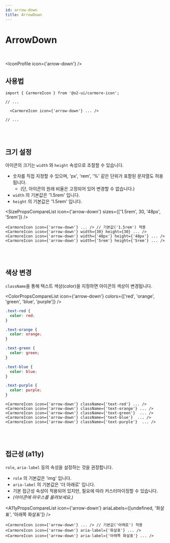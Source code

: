 ```yaml
---
id: arrow-down
title: ArrowDown
---
```




# ArrowDown

<br />

<IconProfile icon={'arrow-down'} />

## 사용법

```tsx
import { CarmoreIcon } from '@o2-ui/carmore-icon';

// ...

  <CarmoreIcon icon={'arrow-down'} ... />

// ...
```

<br />
<br />

## 크기 설정

아이콘의 크기는 `width` 와 `height` 속성으로 조절할 수 있습니다.

- 숫자를 직접 지정할 수 있으며, 'px', 'rem', '%' 같은 단위가 포함된 문자열도 허용됩니다.
  - (단, 아이콘의 원래 비율은 고정되어 있어 변경할 수 없습니다.)
- `width` 의 기본값은 '1.5rem' 입니다.
- `height` 의 기본값은 '1.5rem' 입니다.

<SizePropsCompareList icon={'arrow-down'} sizes={['1.5rem', 30, '48px', '5rem']} />

```tsx
<CarmoreIcon icon={'arrow-down'} ... /> // 기본값('1.5rem') 적용
<CarmoreIcon icon={'arrow-down'} width={30} height={30} ... />
<CarmoreIcon icon={'arrow-down'} width={'48px'} height={'48px'} ... />
<CarmoreIcon icon={'arrow-down'} width={'5rem'} height={'5rem'} ... />
```

<br />
<br />

## 색상 변경

`className`을 통해 텍스트 색상(color)을 지정하면 아이콘의 색상이 변경됩니다.

<ColorPropsCompareList icon={'arrow-down'} colors={['red', 'orange', 'green', 'blue', 'purple']} />

```css
.text-red {
  color: red;
}

.text-orange {
  color: orange;
}

.text-green {
  color: green;
}

.text-blue {
  color: blue;
}

.text-purple {
  color: purple;
}
```

```tsx
<CarmoreIcon icon={'arrow-down'} className={'text-red'} ... />
<CarmoreIcon icon={'arrow-down'} className={'text-orange'} ... />
<CarmoreIcon icon={'arrow-down'} className={'text-green'}  ... />
<CarmoreIcon icon={'arrow-down'} className={'text-blue'}  ... />
<CarmoreIcon icon={'arrow-down'} className={'text-purple'}  ... />
```

<br />
<br />

## 접근성 (a11y)

`role`, `aria-label` 등의 속성을 설정하는 것을 권장합니다.

- `role` 의 기본값은 'img' 입니다.
- `aria-label` 의 기본값은 '더 아래로' 입니다.
- 기본 접근성 속성이 적용되어 있지만, 필요에 따라 커스터마이징할 수 있습니다.
- _(아이콘에 마우스를 올려보세요.)_

<A11yPropsCompareList icon={'arrow-down'} ariaLabels={[undefined, '화살표', '아래쪽 화살표']} />

```tsx
<CarmoreIcon icon={'arrow-down'} ... /> // 기본값('아래로') 적용
<CarmoreIcon icon={'arrow-down'} aria-label={'화살표'} ... />
<CarmoreIcon icon={'arrow-down'} aria-label={'아래쪽 화살표'} ... />
```
